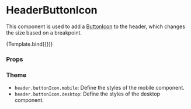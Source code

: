 
<Meta title="Components/Header/HeaderButtonIcon" component={HeaderButtonIcon} />

# HeaderButtonIcon

This component is used to add a [ButtonIcon](/docs/components-button-buttonicon--default-story) to the header, which changes the size based on a breakpoint.


<Canvas>
  <Story
    name="Default"
    args={{ icon: 'ArrowBack' }}
    argTypes={{
      icon: {
        options: ['ArrowBack', 'Close'],
        mapping: {
          ArrowBack: IconArrowBack,
          Close: IconClose,
        },
        control: { type: 'select' },
      },
      onClick: { control: false },
    }}
  >
    {Template.bind({})}
  </Story>
</Canvas>

### Props

<ArgsTable story="Default" />

### Theme

- `header.buttonIcon.mobile`: Define the styles of the mobile component.
- `header.buttonIcon.desktop`: Define the styles of the desktop component.

